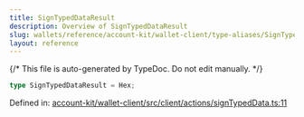 ```yaml
---
title: SignTypedDataResult
description: Overview of SignTypedDataResult
slug: wallets/reference/account-kit/wallet-client/type-aliases/SignTypedDataResult
layout: reference
---
```


{/* This file is auto-generated by TypeDoc. Do not edit manually. */}

```ts
type SignTypedDataResult = Hex;
```

Defined in: [account-kit/wallet-client/src/client/actions/signTypedData.ts:11](https://github.com/alchemyplatform/aa-sdk/blob/ad165355d980f9a16dd388088895bfc851df8656/account-kit/wallet-client/src/client/actions/signTypedData.ts#L11)
